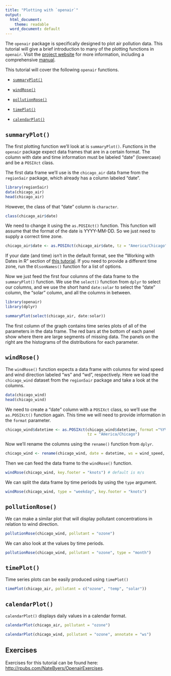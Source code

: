 ```yaml
---
title: "Plotting with `openair`"
output:
  html_document:
    theme: readable
  word_document: default
---
```


The `openair` package is specifically designed to plot air pollution data. This 
tutorial will give a brief introduction to many of the plotting functions
in `openair`. Visit the <a href="http://www.openair-project.org/" target="_blank">
project website</a> for more information, including
a comprehensive <a href="http://www.openair-project.org/Downloads/OpenAirManual.aspx" target="_blank">manual</a>.

This tutorial will cover the following `openair` functions.

- [`summaryPlot()`](#summary)

- [`windRose()`](#windrose)

- [`pollutionRose()`](#pollutionrose)

- [`timePlot()`](#timeplot)

- [`calendarPlot()`](#calendarplot)

## `summaryPlot()` {#summary}

The first plotting function we'll look at is `summaryPlot()`. Functions in the
`openair` package expect data frames that are in a certain format. The column with 
date and time information must be labeled "date" (lowercase) and be a `POSIXct` class.

The first data frame we'll use is the `chicago_air` data frame from the `region5air` 
package, which already has a column labeled "date".

```r
library(region5air)
data(chicago_air)
head(chicago_air)
```

However, the class of that "date" column is `character`.

```r
class(chicago_air$date)
```

We need to change it using the `as.POSIXct()` function. This function will assume
that the format of the date is YYYY-MM-DD. So we just need to supply a correct time
zone.

```r
chicago_air$date <- as.POSIXct(chicago_air$date, tz = "America/Chicago")
```

If your date (and time) isn't in the default format, see the "Working with Dates
in R" section of <a href="http://rpubs.com/kfrost14/SubsetSort" target="_blank">this tutorial</a>. If you need to provide a different time zone, run the `OlsonNames()`
function for a list of options.

Now we just feed the first four columns of the data frame to the `summaryPlot()`
function. We use the `select()` function from `dplyr` to select our columns,
and we use the short hand `date:solar` to select the "date" column, the "solar"
column, and all the columns in between.

```r
library(openair)
library(dplyr)

summaryPlot(select(chicago_air, date:solar))
```

The first column of the graph contains time series plots of all of the parameters
in the data frame. The red bars at the bottom of each panel show where there are
large segments of missing data. The panels on the right are the histograms of the
distributions for each parameter.

## `windRose()` {#windrose}

The `windRose()` function expects a data frame with columns for wind speed and wind 
direction labeled "ws" and "wd", respectively. Here we load the `chicago_wind` 
dataset from the `region5air` package and take a look at the columns.

```r
data(chicago_wind)
head(chicago_wind)
```

We need to create a "date" column with a `POSIXct` class, so we'll use the `as.POSIXct()`
function again. This time we will need to provide information in the `format`
parameter.

```r
chicago_wind$datetime <- as.POSIXct(chicago_wind$datetime, format ="%Y%m%dT%H%M",
                                    tz = "America/Chicago")
```

Now we'll rename the columns using the `rename()` function from `dplyr`.

```r
chicago_wind <- rename(chicago_wind, date = datetime, ws = wind_speed, wd = wind_dir)
```

Then we can feed the data frame to the `windRose()` function.

```r
windRose(chicago_wind, key.footer = "knots") # default is m/s
```

We can split the data frame by time periods by using the `type` argument.

```r
windRose(chicago_wind, type = "weekday", key.footer = "knots")
```

## `pollutionRose()` {#pollutionrose}

We can make a similar plot that will display pollutant concentrations in relation 
to wind direction.

```r
pollutionRose(chicago_wind, pollutant = "ozone")
```

We can also look at the values by time periods.

```r
pollutionRose(chicago_wind, pollutant = "ozone", type = "month")
```

## `timePlot()` {#timeplot}

Time series plots can be easily produced using `timePlot()`

```r
timePlot(chicago_air, pollutant = c("ozone", "temp", "solar"))
```


## `calendarPlot()` {#calendarplot}

`calendarPlot()` displays daily values in a calendar format.

```r
calendarPlot(chicago_air, pollutant = "ozone")

calendarPlot(chicago_wind, pollutant = "ozone", annotate = "ws")
```

## Exercises

Exercises for this tutorial can be found here: 
<a href="http://rpubs.com/NateByers/OpenairExercises" target="_blank">
http://rpubs.com/NateByers/OpenairExercises</a>.